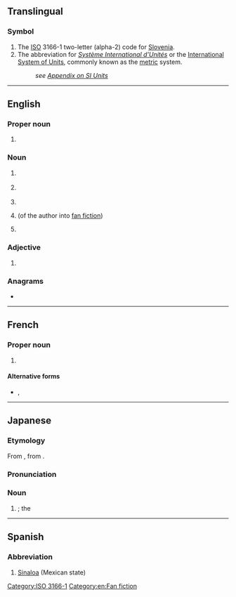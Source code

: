 {{also|Appendix:Variations of "si"}}
==Translingual==

===Symbol===
{{head|mul|symbol}}

# The [[ISO]] 3166-1 two-letter (alpha-2) code for [[Slovenia]].
# The abbreviation for ''[[Système International d'Unités]]'' or the [[International System of Units]], commonly known as the [[metric]] system.
#: ''see [[Appendix:SI_units|Appendix on SI Units]]''

[[Category:ISO 3166-1]]

----

==English==
{{wikipedia}}

===Proper noun===
{{en-proper noun}}

# {{initialism of|{{w|Smithsonian Institution}}|lang=en}}

===Noun===
{{en-noun|-}}

# {{lb|en|electronics}} {{initialism of|[[signal]] [[integrity]]|lang=en}}
# {{lb|en|technology}} {{initialism of|[[systems]] [[integration]]|lang=en}}
# {{initialism of|self-injury|lang=en}}
# {{lb|en|fandom slang}} {{initialism of|self-insertion|lang=en}} (of the author into [[fan fiction]])
# {{initialism of|supporting information|lang=en}}

===Adjective===
{{en-adj|-}}

# {{lb|en|anatomy|medicine}} {{initialism of|sacroiliac|lang=en}}
#: {{ux|en|[[SI joint|'''SI''' joint]]}}

===Anagrams===
* {{anagrams|en|a=is|'is|I's|IS|Is|i's|is|is-}}

[[Category:en:Fan fiction]]

----

==French==

===Proper noun===
{{fr-proper-noun}}

# {{abbreviation of|lang=fr|Système international}} {{qualifier|{{l|fr|Système international d'unités}}}} {{gloss|the international standard [[metric system]]}}

====Alternative forms====
* {{sense|Système International d'Unités}} {{l|fr|S.I.}}, {{l|fr|S. I.}}

----

==Japanese==

===Etymology===
From {{bor|ja|en|SI}}, from {{der|ja|fr|SI}}.

===Pronunciation===
{{ja-pron|エスアイ|acc=3}}

===Noun===
{{ja-noun|エスアイ}}

# {{synof|lang=ja|国際単位系|tr=Kokusai Tan'ikei||{{l|en|International System of Units}}}}; the {{l|en|SI}}

{{C|ja|Systems|SI units}}

----

==Spanish==

===Abbreviation===
{{rfc-header|Abbreviation}}
{{head|es|abbreviation}}

# [[Sinaloa]] (Mexican state)